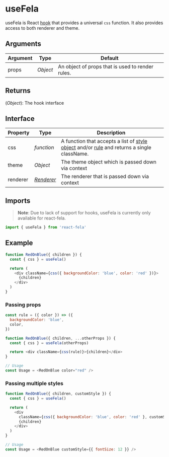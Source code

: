 # useFela

useFela is React [hook](https://reactjs.org/docs/hooks-intro.html) that provides a universal `css` function. It also provides access to both renderer and theme.

## Arguments

| Argument | Type     | Default                                          |
| -------- | -------- | ------------------------------------------------ |
| props    | _Object_ | An object of props that is used to render rules. |

## Returns

(_Object_): The hook interface

## Interface

| Property | Type                                   | Description                                                                                                                                        |
| -------- | -------------------------------------- | -------------------------------------------------------------------------------------------------------------------------------------------------- |
| css      | _function_                             | A function that accepts a list of [style object](../basics/Rules.md#styleobject) and/or [rule](../basics/Rules.md) and returns a single className. |
| theme    | _Object_                               | The theme object which is passed down via context                                                                                                  |
| renderer | _[Renderer](../../basics/Renderer.md)_ | The renderer that is passed down via context                                                                                                       |

## Imports

> **Note**: Due to lack of support for hooks, useFela is currently only available for react-fela.

```javascript
import { useFela } from 'react-fela'
```

## Example

```javascript
function RedOnBlue({ children }) {
  const { css } = useFela()

  return (
    <div className={css({ backgroundColor: 'blue', color: 'red' })}>
      {children}
    </div>
  )
}
```

### Passing props

```javascript
const rule = ({ color }) => ({
  backgroundColor: 'blue',
  color,
})

function RedOnBlue({ children, ...otherProps }) {
  const { css } = useFela(otherProps)

  return <div className={css(rule)}>{children}</div>
}

// Usage
const Usage = <RedOnBlue color="red" />
```

### Passing multiple styles

```javascript
function RedOnBlue({ children, customStyle }) {
  const { css } = useFela()

  return (
    <div
      className={css({ backgroundColor: 'blue', color: 'red' }, customStyle)}>
      {children}
    </div>
  )
}

// Usage
const Usage = <RedOnBlue customStyle={{ fontSize: 12 }} />
```
